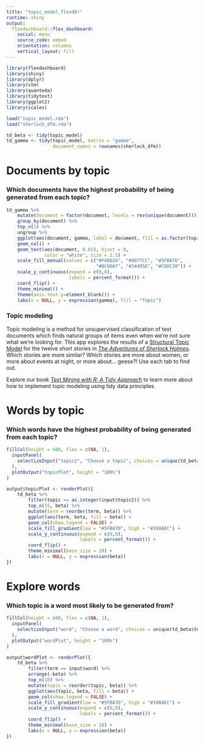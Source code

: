 ---
title: "topic_model_flexdb!"
runtime: shiny
output: 
  flexdashboard::flex_dashboard:
    social: menu
    source_code: embed
    orientation: columns
    vertical_layout: fill
---

```{r setup, include=FALSE}
library(flexdashboard)
library(shiny)
library(dplyr)
library(stm)
library(quanteda)
library(tidytext)
library(ggplot2)
library(scales)

load("topic_model.rda")
load("sherlock_dfm.rda")

td_beta <- tidy(topic_model)
td_gamma <- tidy(topic_model, matrix = "gamma",                    
                 document_names = rownames(sherlock_dfm))

```

Documents by topic {data-icon="fa-bar-chart"}
====================================================================

### Which documents have the highest probability of being generated from each topic? {data-height=800}

```{r}
td_gamma %>% 
    mutate(document = factor(document, levels = rev(unique(document)))) %>%
    group_by(document) %>%
    top_n(1) %>%
    ungroup %>%
    ggplot(aes(document, gamma, label = document, fill = as.factor(topic))) +
    geom_col() +
    geom_text(aes(document, 0.01), hjust = 0,
              color = "white", size = 2.5) +
    scale_fill_manual(values = c("#F48024", "#0077CC", "#5FBA7D", 
                                 "#8C60A7", "#34495E", "#CDDC39")) +
    scale_y_continuous(expand = c(0,0),
                       labels = percent_format()) +
    coord_flip() +
    theme_minimal() +
    theme(axis.text.y=element_blank()) +
    labs(x = NULL, y = expression(gamma), fill = "Topic")    

```

### Topic modeling {data-height=200}

Topic modeling is a method for unsupervised classification of text documents 
which finds natural groups of items even when we’re not sure what we’re looking for.
This app explores the results of a [Structural Topic Model](http://www.structuraltopicmodel.com/)
for the twelve short stories in 
[*The Adventures of Sherlock Holmes*](https://www.gutenberg.org/ebooks/1661).
Which stories are more similar? Which stories are more about women, or more about events at night, 
or more about... geese?! Use each tab to find out.

Explore our book [*Text Mining with R: A Tidy Approach*](http://tidytextmining.com/) 
to learn more about how to implement topic modeling using tidy data principles.


Words by topic {data-icon="fa-list"}
====================================================================

### Which words have the highest probability of being generated from each topic?

```{r}
fillCol(height = 600, flex = c(NA, 1), 
  inputPanel(
    selectizeInput("topic2", "Choose a topic", choices = unique(td_beta$topic))
  ),
  plotOutput("topicPlot", height = "100%")
)

output$topicPlot <- renderPlot({
    td_beta %>%
        filter(topic == as.integer(input$topic2)) %>%
        top_n(15, beta) %>%
        mutate(term = reorder(term, beta)) %>%
        ggplot(aes(term, beta, fill = beta)) +
        geom_col(show.legend = FALSE) +
        scale_fill_gradient(low = "#5FBA7D", high = "#108AEC") +
        scale_y_continuous(expand = c(0,0),
                           labels = percent_format()) +
        coord_flip() +
        theme_minimal(base_size = 18) +
        labs(x = NULL, y = expression(beta))
})

```



Explore words {data-icon="fa-search"}
====================================================================

### Which topic is a word most likely to be generated from?

```{r}
fillCol(height = 600, flex = c(NA, 1), 
  inputPanel(
    selectizeInput("word", "Choose a word", choices = unique(td_beta$term), selected = "watson")
  ),
  plotOutput("wordPlot", height = "100%")
)

output$wordPlot <- renderPlot({
    td_beta %>% 
        filter(term == input$word) %>% 
        arrange(-beta) %>% 
        top_n(10) %>% 
        mutate(topic = reorder(topic, beta)) %>%
        ggplot(aes(topic, beta, fill = beta)) +
        geom_col(show.legend = FALSE) +
        scale_fill_gradient(low = "#5FBA7D", high = "#108AEC") +
        scale_y_continuous(expand = c(0,0),
                           labels = percent_format()) +
        coord_flip() +
        theme_minimal(base_size = 18) +
        labs(x = NULL, y = expression(beta))
})

```